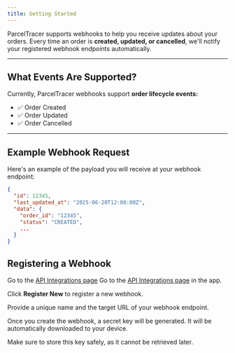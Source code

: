 ```yaml
---
title: Getting Started
---
```


ParcelTracer supports webhooks to help you receive updates about your orders. Every time an order is **created, updated, or cancelled**, we'll notify your registered webhook endpoints automatically.

---

## What Events Are Supported?

Currently, ParcelTracer webhooks support **order lifecycle events:**
- ✅ Order Created
- ✅ Order Updated
- ✅ Order Cancelled

---

## Example Webhook Request

Here's an example of the payload you will receive at your webhook endpoint:

```json
{
  "id": 12345,
  "last_updated_at": "2025-06-20T12:00:00Z",
  "data": {
    "order_id": "12345",
    "status": "CREATED",
    ...
  }
}
```

## Registering a Webhook

Go to the [API Integrations page]()
Go to the [API Integrations page](https://prod.parceltracer.app/api-integrations?tab=1) in the app.

Click  **Register New** to register a new webhook.

Provide a unique name and the target URL of your webhook endpoint.

Once you create the webhook, a secret key will be generated. It will be automatically downloaded to your device.

Make sure to store this key safely, as it cannot be retrieved later.